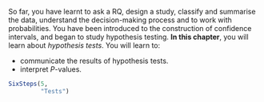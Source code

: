 ::: {.objectivesBox .objectives data-latex="{iconmonstr-target-4-240.png}"}
So far, you have learnt to ask a RQ, design a study, classify and summarise the data, understand the decision-making process and to work with probabilities.
You have been introduced to the construction of confidence intervals, and began to study hypothesis testing.
**In this chapter**,  you will learn about *hypothesis tests*.
You will learn to:
  
* communicate the results of hypothesis tests.
* interpret $P$-values.
:::

```r
SixSteps(5, 
         "Tests")
```


